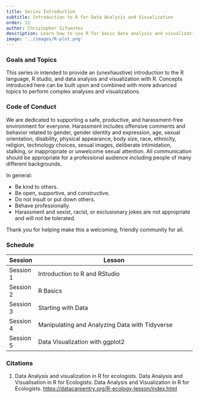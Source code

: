 ```yaml
---
title: Series Introduction
subtitle: Introduction to R for Data Analysis and Visualization
order: 11
author: Christopher Sifuentes
description: Learn how to use R for basic data analysis and visualization.
image: '../images/R-plot.png'
---
```


### Goals and Topics

This series in intended to provide an (unexhaustive) introduction to the R language, R studio, and data analysis and visualization with R. Concepts introduced here can be built upon and combined with more advanced topics to perform complex analyses and visualizations.

### Code of Conduct

We are dedicated to supporting a safe, productive, and harassment-free environment for everyone. Harassment includes offensive comments and behavior related to gender, gender identity and expression, age, sexual orientation, disability, physical appearance, body size, race, ethnicity, religion, technology choices, sexual images, deliberate intimidation, stalking, or inappropriate or unwelcome sexual attention. All communication should be appropriate for a professional audience including people of many different backgrounds.

In general: 

- Be kind to others.
- Be open, supportive, and constructive.
- Do not insult or put down others.
- Behave professionally.
- Harassment and sexist, racist, or exclusionary jokes are not appropriate and will not be tolerated.

Thank you for helping make this a welcoming, friendly community for all.

### Schedule

+-------------+----------------------------------------------------------------------------+
| Session     | Lesson                                                                     |
+=============+============================================================================+
| Session 1   | Introduction to R and RStudio                                              |
+-------------+----------------------------------------------------------------------------+
| Session 2   | R Basics                                                                   |
+-------------+----------------------------------------------------------------------------+
| Session 3   | Starting with Data                                                         |
+-------------+----------------------------------------------------------------------------+
| Session 4   | Manipulating and Analyzing Data with Tidyverse                             |
+-------------+----------------------------------------------------------------------------+
| Session 5   | Data Visualization with ggplot2                                            |
+-------------+----------------------------------------------------------------------------+

### Citations

1. Data Analysis and visualization in R for ecologists. Data Analysis and Visualisation in R for Ecologists: Data Analysis and Visualization in R for Ecologists. <https://datacarpentry.org/R-ecology-lesson/index.html> 
